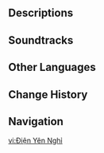{{Location Infobox
|image        = <gallery>
Sacellum Requietis.png|In-Game
Sacellum Requietis Map.png|Map
</gallery>
|type         = Point of Interest <!-- Not an instance -->
|map_level    = Domus Aurea: Upper Level
|area         = Sea of Bygone Eras
|subarea      = Capitolium
|poi          = Domus Aurea
|region       = Fontaine
|map          = Sea of Bygone Eras
}}
{{Location Intro|description=<p>{{If Self|Sacellum Requietis|It|The Sacellum Requietis}} is the throne room of the royal palace. It is where the God-King [[Remus]] once ruled, and where the [[Traveler]] later silences the Grand Symphony, "[[Phobos]]."</p>}}
<!--
==Points of Interest==
{{Locations by Category Table|type=Points of Interest}}

==Quests==
{{Quests by Category List|{{subst:#titleparts:{{subst:PAGENAME}}}} Quests|heo=1}}

==Features==
===Domains===
{{Domains by Category Gallery}}

===Exploration===

===Enemies===
====Normal Bosses====
* {{Enemy|}}

====Elite Enemies====
* {{Enemy|}}

====Common Enemies====
* {{Enemy|}}

===Local Specialties===
* {{Item|}}

===Interactables===

==Puzzles==
===Puzzle Name===

==NPCs==
*

===Vendors===
*
-->
==Descriptions==
{{Description/Viewpoint|Domus Requiem}}

==Soundtracks==
{{Soundtracks by Category Table|type=location}}
<!--
==Lore==

==Gallery==
<gallery>

</gallery>

==Video Guides==
{{EVT
|video   = 
|caption = 
}}
-->
==Other Languages==
{{Other Languages
|en       = Sacellum Requietis
|en_lang = la
|en_tl   = {{w|Sacellum}} of Rest
|zhs      = 安息之殿
|zhs_rm   = Ānxī zhī Diàn
|zht      = 安息之殿
|zht_rm   = Ānxī zhī Diàn
|zh_tl    = Temple of Rest
|ja       = {{Rubi|安息|あんそく}}の{{Rubi|殿堂|でんどう}}
|ja_rm    = Ansoku no Dendou
|ja_tl    = Hall of Rest
|ko       = 안식<->의 {{tt|전당|殿堂}}
|ko_tl    = Hall of Rest
|es       = Sacelio del Reposo
|es_tl    = Sacellum of Rest
|fr       = Sacellum requietis
|ru       = Храм покоя
|ru_tl    = Temple of Rest
|th       = Sacellum Requietis
|vi       = Điện Yên Nghỉ
|vi_tl    = Temple of Rest
|de       = Sacellum Requietis
|id       = Sacellum Requietis
|pt       = Salão da Serenidade
|pt_tl    = Hall of Serenity
|tr       = Huzur Tapınağı
|tr_tl    = Temple of Peace
|it       = Sacellum Requietis
}}

==Change History==
{{Change History|4.6}}

==Navigation==
{{PoI Navbox|Fontaine}}

[[vi:Điện Yên Nghỉ]]